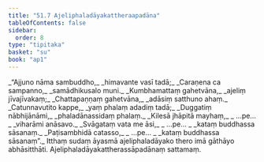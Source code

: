 ```yaml
---
title: "51.7 Ajeliphaladāyakattheraapadāna"
tableOfContents: false
sidebar:
  order: 8
type: "tipitaka"
basket: "su"
book: "ap1"
---
```



<DynamicBreadcrumb />

<Division number="74" book="ap1">

<Paragraph number="6653" type="verses" book="ap1">
_“Ajjuno nāma sambuddho,_  
_himavante vasī tadā;_  
_Caraṇena ca sampanno,_  
_samādhikusalo muni._  

</Paragraph>

</Division>
<Division number="75" book="ap1">

<Paragraph number="6654" type="verses" book="ap1">
_Kumbhamattaṃ gahetvāna,_  
_ajeliṃ jīvajīvakaṃ;_  
_Chattapaṇṇaṃ gahetvāna,_  
_adāsiṃ satthuno ahaṃ._  

</Paragraph>

</Division>
<Division number="76" book="ap1">

<Paragraph number="6655" type="verses" book="ap1">
_Catunnavutito kappe,_  
_yaṃ phalaṃ adadiṃ tadā;_  
_Duggatiṃ nābhijānāmi,_  
_phaladānassidaṃ phalaṃ._  

</Paragraph>

</Division>
<Division number="77" book="ap1">

<Paragraph number="6656" type="verses" book="ap1">
_Kilesā jhāpitā mayhaṃ,_  
_ …pe… _  
_viharāmi anāsavo._  

</Paragraph>

</Division>
<Division number="78" book="ap1">

<Paragraph number="6657" type="verses" book="ap1">
_Svāgataṃ vata me āsi,_  
_ …pe… _  
_kataṃ buddhassa sāsanaṃ._  

</Paragraph>

</Division>
<Division number="79" book="ap1">

<Paragraph number="6658" type="verses" book="ap1">
_Paṭisambhidā catasso,_  
_ …pe… _  
_kataṃ buddhassa sāsanaṃ”._  

</Paragraph>

<Paragraph number="6659" book="ap1">
Itthaṃ sudaṃ āyasmā ajeliphaladāyako thero imā gāthāyo abhāsitthāti.

</Paragraph>
</Division>

<Paragraph number="6660" type="center" book="ap1">
Ajeliphaladāyakattherassāpadānaṃ sattamaṃ.
</Paragraph>